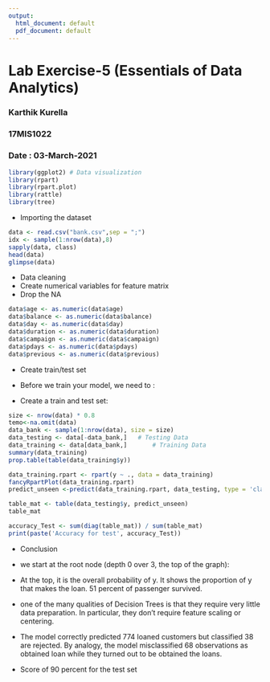 ```yaml
---
output:
  html_document: default
  pdf_document: default
---
```

# Lab Exercise-5 (Essentials of Data Analytics)
### Karthik Kurella
### 17MIS1022
### Date : 03-March-2021

```r
library(ggplot2) # Data visualization
library(rpart)
library(rpart.plot)
library(rattle)
library(tree)
```

* Importing the dataset
```r
data <- read.csv("bank.csv",sep = ";")
idx <- sample(1:nrow(data),8)
sapply(data, class)
head(data)
glimpse(data)
```
* Data cleaning
* Create numerical variables for feature matrix
* Drop the NA
```r
data$age <- as.numeric(data$age)
data$balance <- as.numeric(data$balance)
data$day <- as.numeric(data$day)
data$duration <- as.numeric(data$duration)
data$campaign <- as.numeric(data$campaign)
data$pdays <- as.numeric(data$pdays)
data$previous <- as.numeric(data$previous)
```

* Create train/test set
* Before we train your model, we need to :

* Create a train and test set: 
```r
size <- nrow(data) * 0.8
temo<-na.omit(data)
data_bank <- sample(1:nrow(data), size = size)
data_testing <- data[-data_bank,]	# Testing Data
data_training <- data[data_bank,]		# Training Data
summary(data_training)
prop.table(table(data_training$y))
```

```r
data_training.rpart <- rpart(y ~ ., data = data_training)
fancyRpartPlot(data_training.rpart)
predict_unseen <-predict(data_training.rpart, data_testing, type = 'class')

table_mat <- table(data_testing$y, predict_unseen)
table_mat

accuracy_Test <- sum(diag(table_mat)) / sum(table_mat)
print(paste('Accuracy for test', accuracy_Test))

```
* Conclusion
* we start at the root node (depth 0 over 3, the top of the graph):

* At the top, it is the overall probability of y. It shows the proportion of y that makes  the loan. 51 percent of passenger survived.
* one of the many qualities of Decision Trees is that they require very little data preparation. In particular, they don't require feature scaling or centering.
* The model correctly predicted 774 loaned customers but classified 38 are rejected. By analogy, the model misclassified 68 observations as obtained loan while they turned out to be obtained the loans.
* Score of 90 percent for the test set